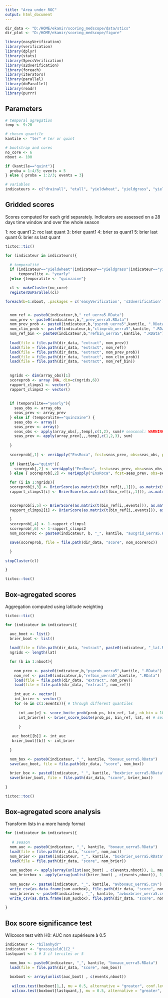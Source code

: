 ```yaml
---
title: "Area under ROC"
output: html_document
---
```


```r

dir_data <- "D:/HOME/ekamir/scoring_medscope/data/stics" 
dir_plot <- "D:/HOME/ekamir/scoring_medscope/figure" 

library(easyVerification)
library(verification)
library(dplyr)
library(stats)
library(SpecsVerification)
library(s2dverification)
library(foreach)
library(iterators)
library(parallel)
library(doParallel)
library(readr)
library(purrr)

```

## Parameters 

```r

# temporal agregation
temp <- 9:20

# chosen quantile
kantile <- "ter" # ter or quint

# bootstrap and cores
no_core <- 6
nboot <- 100

if (kantile=="quint"){
  proba = 1:4/5; events = 5
} else { proba = 1:2/3; events = 3}

# variables
indicateurs <- c("drainall", "etall", "yieldwheat", "yieldgrass", "yieldgrassC2C3")


```
                                            
## Gridded scores

Scores computed for each grid separately.
Indicators are assessed on a 28 days time window and over the whole season

1: roc quant1
2: roc last quant
3: brier quant1
4: brier ss quant1
5: brier last quant
6: brier ss last quant

```r

tictoc::tic()

for (indicateur in indicateurs){
  
  # temporalité
  if (indicateur=="yieldwheat"|indicateur=="yieldgrass"|indicateur=="yieldgrassC2C3"){
      temporalite <- "yearly"
  }else {temporalite <- "quinzaine"}

  cl <- makeCluster(no_core)
  registerDoParallel(cl)

foreach(b=1:nboot, .packages = c('easyVerification', 's2dverification'), .combine=rbind) %dopar%  { # loop on bootstrap samples


  nom_ref <- paste0(indicateur,b,"_ref_uerra5.RData")
  nom_prev <- paste0(indicateur,b,"_prev_uerra5.RData")
  nom_prev_prob <- paste0(indicateur,b,"psprob_uerra5",kantile, ".RData")    
  nom_clim_prob <- paste0(indicateur,b,"climprob_uerra5",kantile, ".RData")    
  nom_ref_bin <- paste0(indicateur,b,"refbin_uerra5",kantile, ".RData")
  
  load(file = file.path(dir_data, "extract", nom_prev))
  load(file = file.path(dir_data, "extract", nom_ref))
  load(file = file.path(dir_data, "extract", nom_prev_prob))
  load(file = file.path(dir_data, "extract", nom_clim_prob))
  load(file = file.path(dir_data, "extract", nom_ref_bin))
  
  
  ngrids <- dim(array_obs)[1]
  scoreprob <- array (NA, dim=c(ngrids,6))
  rapport_climps1 <- vector()
  rapport_climps2 <- vector()
  
  
  if (temporalite=="yearly"){
    seas_obs <- array_obs
    seas_prev <- array_prev
  } else if (temporalite=="quinzaine") {
    seas_obs <- array()
    seas_prev <- array()
    seas_obs <- apply(array_obs[,,temp],c(1,2), sum)# seasonal: WARNING WITH AGREGATION METHOD!!!!
    seas_prev <- apply(array_prev[,,,temp],c(1,2,3), sum)
    
  }
  
  scoreprob[,1] <- veriApply("EnsRoca", fcst=seas_prev, obs=seas_obs, prob=proba, parallel = TRUE)$cat1 
  
  if (kantile=="quint"){
    scoreprob[,2] <- veriApply("EnsRoca", fcst=seas_prev, obs=seas_obs, prob=proba, parallel = TRUE)$cat5
  } else { scoreprob[,2] <- veriApply("EnsRoca", fcst=seas_prev, obs=seas_obs, prob=proba, parallel = TRUE)$cat3 }

  for (i in 1:ngrids){
  scoreprob[i,3] <- BrierScore(as.matrix(t(bin_ref[i,,1])), as.matrix(t(prob_ps[i,,1])))$bs
  rapport_climps1[i] <- BrierScore(as.matrix(t(bin_ref[i,,1])), as.matrix(t(prob_ps[i,,1])))$bs/BrierScore(as.matrix(t(bin_ref[i,,1])), as.matrix(t(prob_clim[i,,1])))$bs
  

  scoreprob[i,5] <- BrierScore(as.matrix(t(bin_ref[i,,events])), as.matrix(t(prob_ps[i,,events])))$bs
  rapport_climps2[i] <- BrierScore(as.matrix(t(bin_ref[i,,events])), as.matrix(t(prob_ps[i,,events])))$bs/BrierScore(as.matrix(t(bin_ref[i,,events])), as.matrix(t(prob_clim[i,,events])))$bs
  
  }
  scoreprob[,4] <- 1-rapport_climps1
  scoreprob[,6] <- 1-rapport_climps2
  nom_scoreroc <- paste0(indicateur, b, "_", kantile, "aucgrid_uerra5.RData")

  save(scoreprob, file = file.path(dir_data, "score", nom_scoreroc))

  }
  
stopCluster(cl)

}

tictoc::toc()


```

## Box-agregated scores

Aggregation computed using latitude weighting   

```r

tictoc::tic()

for (indicateur in indicateurs){

  auc_boot <- list()
  brier_boot <- list()
  
  load(file = file.path(dir_data, "extract", paste0(indicateur, "_lat.RData")))
  ngrids <- length(lat)

  for (b in 1:nboot){
    
    nom_prev <- paste0(indicateur,b,"psprob_uerra5",kantile, ".RData")    
    nom_ref <- paste0(indicateur,b,"refbin_uerra5",kantile, ".RData")
    load(file = file.path(dir_data, "extract", nom_prev))
    load(file = file.path(dir_data, "extract", nom_ref))
    
    int_auc <- vector()
    int_brier <- vector()
    for (e in c(1:events)){ # through different quantiles
      
      int_auc[e] <- score_boite_prob(prob_ps, bin_ref, lat, nb_bin = 10, e)$AUC # seasonal 
      int_brier[e] <- brier_score_boite(prob_ps, bin_ref, lat, e) # seasonal 
  
      }
 
   auc_boot[[b]] <- int_auc 
   brier_boot[[b]] <- int_brier 
  
  }
 
  nom_box <- paste0(indicateur, "_", kantile, "boxauc_uerra5.RData")
  save(auc_boot, file = file.path(dir_data, "score", nom_box))

  brier_box <- paste0(indicateur, "_", kantile, "boxbrier_uerra5.RData")
  save(brier_boot, file = file.path(dir_data, "score", brier_box))
  
}

tictoc::toc()

```


## Box-agregated score analysis

Transform lists in a more handy format

```r

for (indicateur in indicateurs){
  
   # season
  nom_auc <- paste0(indicateur, "_", kantile, "boxauc_uerra5.RData")
  load(file = file.path(dir_data, "score", nom_auc))
  nom_brier <- paste0(indicateur, "_", kantile, "boxbrier_uerra5.RData")
  load(file = file.path(dir_data, "score", nom_brier))
  
  sum_aucbox <- apply(array(unlist(auc_boot) , c(events,nboot)), 1, mean, na.rm = T)
  sum_brierbox <- apply(array(unlist(brier_boot) , c(events,nboot)), 1, mean, na.rm = T)
  
  nom_aucav <- paste0(indicateur, "_", kantile, "avboxauc_uerra5.csv")
  write_csv(as.data.frame(sum_aucbox), file.path(dir_data, "score", nom_aucav))
  nom_brierav <- paste0(indicateur, "_", kantile, "avboxbrier_uerra5.csv")
  write_csv(as.data.frame(sum_aucbox), file.path(dir_data, "score", nom_brierav))
  
}

```

## Box score significance test

Wilcoxon test with H0: AUC non supérieure à 0.5

```r
indicateur <- "bilanhydr"
indicateur <- "grassyieldC1C2_"
lastquant <- 3 # 3 if terciles or 5

  nom_box <- paste0(indicateur, "_", kantile, "boxauc_uerra5.RData")
  load(file = file.path(dir_data, "score", nom_box))
  
  boxboot <- array(unlist(auc_boot) , c(events,nboot))
  
   wilcox.test(boxboot[1,], mu = 0.5, alternative = "greater", conf.level = 0.95, na.action = na.omit)$p.value
   wilcox.test(boxboot[lastquant,], mu = 0.5, alternative = "greater", conf.level = 0.95, na.action = na.omit)$p.value


```
